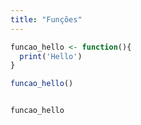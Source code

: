```yaml
---
title: "Funções"
---
```


```r

funcao_hello <- function(){
  print('Hello')
}

funcao_hello()


funcao_hello  

```

